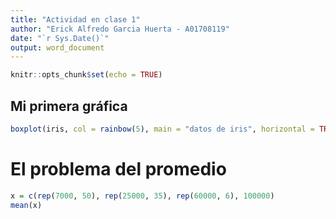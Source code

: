 ---
title: "Actividad en clase 1"
author: "Erick Alfredo Garcia Huerta - A01708119"
date: "`r Sys.Date()`"
output: word_document
---

```{r setup, include=FALSE}
knitr::opts_chunk$set(echo = TRUE)
```

## Mi primera gráfica

```{r}
boxplot(iris, col = rainbow(5), main = "datos de iris", horizontal = TRUE)
```

# El problema del promedio

```{r}
x = c(rep(7000, 50), rep(25000, 35), rep(60000, 6), 100000)
mean(x)
```


